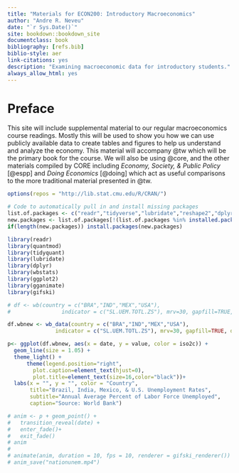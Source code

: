 ```yaml
--- 
title: "Materials for ECON200: Introductory Macroeconomics"
author: "Andre R. Neveu"
date: "`r Sys.Date()`"
site: bookdown::bookdown_site
documentclass: book
bibliography: [refs.bib]
biblio-style: aer
link-citations: yes
description: "Examining macroeconomic data for introductory students."
always_allow_html: yes
---
```


# Preface {-}

This site will include supplemental material to our regular macroeconomics course readings. Mostly this will be used to show you how we can use publicly available data to create tables and figures to help us understand and analyze the economy. This material will accompany @tw which will be the primary book for the course. We will also be using @core, and the other materials compiled by CORE including *Economy, Society, & Public Policy* [@espp] and *Doing Economics* [@doing] which act as useful comparisons to the more traditional material presented in @tw. 

```r
options(repos = "http://lib.stat.cmu.edu/R/CRAN/")

# Code to automatically pull in and install missing packages
list.of.packages <- c("readr","tidyverse","lubridate","reshape2","dplyr","tidyquant", "zoo","RCurl", "quantmod","wbstats","usmap","gtrendsR","tmap","spData","pwt9","googleVis")
new.packages <- list.of.packages[!(list.of.packages %in% installed.packages()[,"Package"])]
if(length(new.packages)) install.packages(new.packages)
```


```r
library(readr)
library(quantmod)
library(tidyquant)
library(lubridate)
library(dplyr)
library(wbstats)
library(ggplot2)
library(gganimate)
library(gifski)
```



	
```r
# df <- wb(country = c("BRA","IND","MEX","USA"),
#                indicator = c("SL.UEM.TOTL.ZS"), mrv=30, gapfill=TRUE, POSIXct = TRUE)

df.wbnew <- wb_data(country = c("BRA","IND","MEX","USA"),
               indicator = c("SL.UEM.TOTL.ZS"), mrv=30, gapfill=TRUE, date_as_class_date = TRUE, return_wide = FALSE)

p<- ggplot(df.wbnew, aes(x = date, y = value, color = iso2c)) + 
  geom_line(size = 1.05) +
  theme_light() +
      theme(legend.position="right",
        plot.caption=element_text(hjust=0),
        plot.title=element_text(size=16,color="black"))+
  labs(x = "", y = "", color = "Country", 
       title="Brazil, India, Mexico, & U.S. Unemployment Rates",
       subtitle="Annual Average Percent of Labor Force Unemployed",
       caption="Source: World Bank")

# anim <- p + geom_point() +
#   transition_reveal(date) + 
#   enter_fade()+
#   exit_fade()
# anim
# 
# animate(anim, duration = 10, fps = 10, renderer = gifski_renderer())
# anim_save("nationunem.mp4")
```
	

